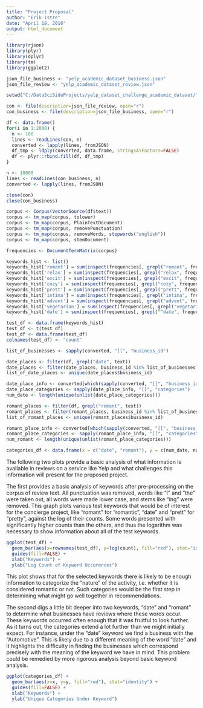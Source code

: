 ```yaml
---
title: "Project Proposal"
author: "Erik Istre"
date: "April 18, 2016"
output: html_document
---
```


```r
library(rjson)
library(plyr)
library(dplyr)
library(tm)
library(ggplot2)

json_file_business <- "yelp_academic_dataset_business.json"
json_file_review <- "yelp_academic_dataset_review.json"

setwd("C:/DataSciSideProjects/yelp_dataset_challenge_academic_dataset/")

con <- file(description=json_file_review, open="r")
con_business <- file(description=json_file_business, open="r")

df <- data.frame()
for(i in 1:2000) {
  n <- 100
  lines <- readLines(con, n)
  converted <- lapply(lines, fromJSON)
  df_tmp <- ldply(converted, data.frame, stringsAsFactors=FALSE)
  df <- plyr::rbind.fill(df, df_tmp)
}

n <- 10000
lines <- readLines(con_business, n)
converted <- lapply(lines, fromJSON)

close(con)
close(con_business)

corpus <- Corpus(VectorSource(df$text))
corpus <- tm_map(corpus, tolower)
corpus <- tm_map(corpus, PlainTextDocument)
corpus <- tm_map(corpus, removePunctuation)
corpus <- tm_map(corpus, removeWords, stopwords("english"))
corpus <- tm_map(corpus, stemDocument)

frequencies <- DocumentTermMatrix(corpus)

keywords_hist <- list()
keywords_hist['romant'] = sum(inspect(frequencies[, grepl("romant", frequencies$dimnames$Terms)]))
keywords_hist['relax'] = sum(inspect(frequencies[, grepl("relax", frequencies$dimnames$Terms)]))
keywords_hist['excit'] = sum(inspect(frequencies[, grepl("excit", frequencies$dimnames$Terms)]))
keywords_hist['cozy'] = sum(inspect(frequencies[, grepl("cozy", frequencies$dimnames$Terms)]))
keywords_hist['prett'] = sum(inspect(frequencies[, grepl("prett", frequencies$dimnames$Terms)]))
keywords_hist['intima'] = sum(inspect(frequencies[, grepl("intima", frequencies$dimnames$Terms)]))
keywords_hist['advent'] = sum(inspect(frequencies[, grepl("advent", frequencies$dimnames$Terms)]))
keywords_hist['vegetarian'] = sum(inspect(frequencies[, grepl("vegetarian", frequencies$dimnames$Terms)]))
keywords_hist['date'] = sum(inspect(frequencies[, grepl("^date", frequencies$dimnames$Terms)]))

test_df <- data.frame(keywords_hist)
test_df <- t(test_df)
test_df <- data.frame(test_df)
colnames(test_df) <- "count"

list_of_businesses <- sapply(converted, "[[", "business_id")

date_places <- filter(df, grepl("date", text))
date_places <- filter(date_places, business_id %in% list_of_businesses) 
list_of_date_places <- unique(date_places$business_id)

date_place_info <- converted[which(sapply(converted, "[[", "business_id") %in% list_of_date_places)]
date_place_categories <- sapply(date_place_info, "[[", "categories")
num_date <- length(unique(unlist(date_place_categories)))

romant_places <- filter(df, grepl("romant", text))
romant_places <- filter(romant_places, business_id %in% list_of_businesses) 
list_of_romant_places <- unique(romant_places$business_id)

romant_place_info <- converted[which(sapply(converted, "[[", "business_id") %in% list_of_romant_places)]
romant_place_categories <- sapply(romant_place_info, "[[", "categories")
num_romant <- length(unique(unlist(romant_place_categories)))

categories_df <- data.frame(x = c("date", "romant"), y = c(num_date, num_romant))
```

The following two plots provide a basic analysis of what information is available in reviews on a service like Yelp and what challenges this information will present for the proposed project.

The first provides a basic analysis of keywords after pre-processing on the corpus of review text. All punctuation was removed, words like "I" and "the" were taken out, all words were made lower case, and stems like "ing" were removed. This graph plots various test keywords that would be of interest for the concierge project, like "romant" for "romantic", "date" and "prett" for "pretty", against the log of their counts. Some words presented with significantly higher counts than the others, and thus the logarithm was necessary to show information about all of the test keywords.

```r
ggplot(test_df) +
  geom_bar(aes(x=rownames(test_df), y=log(count), fill="red"), stat="identity") +
  guides(fill=FALSE) + 
  xlab("Keywords") +
  ylab("Log Count of Keyword Occurences")
```

This plot shows that for the selected keywords there is likely to be enough information to categorize the "nature" of the activity, i.e. whether it is considered romantic or not. Such categories would be the first step in determining what might go well together in recommendations.

The second digs a little bit deeper into two keywords, "date" and "romant" to determine what businesses have reviews where these words occur. These keywords occurred often enough that it was fruitful to look further. As it turns out, the categories extend a lot further than we might initially expect. For instance, under the "date" keyword we find a business with the "Automotive". This is likely due to a different meaning of the word "date" and it highlights the difficulty in finding the businesses which correspond precisely with the meaning of the keyword we have in mind. This problem could be remedied by more rigorous analysis beyond basic keyword analysis.

```r
ggplot(categories_df) +
  geom_bar(aes(x=x, y=y, fill="red"), stat="identity") +
  guides(fill=FALSE) + 
  xlab("Keywords") +
  ylab("Unique Categories Under Keyword")
```